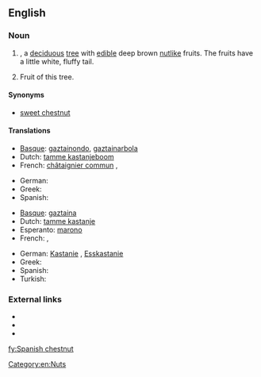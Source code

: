 ==English==
{{rfi}}

===Noun===
{{en-noun|head=[[Spanish]] [[chestnut]]}}

# {{taxlink|Castanea sativa|species}}, a [[deciduous]] [[tree]] with [[edible]] deep brown [[nut]]like fruits. The fruits have a little white, fluffy tail.
# Fruit of this tree.

====Synonyms====
* [[sweet chestnut]]

====Translations====
{{trans-top|tree}}
* [[Basque]]: [[gaztainondo]], [[gaztainarbola]]
* Dutch: [[tamme kastanjeboom]]
* French: [[châtaignier commun]] {{g|m}}, {{t+|fr|marronnier|m}}
{{trans-mid}}
* German: {{t+|de|Kastanienbaum|m}}
* Greek: {{t+|el|καστανιά|f}}
* Spanish: {{t+|es|castaño|m}}
{{trans-bottom}}

{{trans-top|fruit}}
* [[Basque]]: [[gaztaina]]
* Dutch: [[tamme kastanje]] {{g|m}}
* Esperanto: [[marono]]
* French: {{t+|fr|châtain|m}}, {{t+|fr|marron|m}}
{{trans-mid}}
* German: [[Kastanie]] {{g|f}}, [[Esskastanie]] {{g|f}}
* Greek: {{t+|el|κάστανο|n}}
* Spanish: {{t+|es|castaña|f}}
* Turkish: {{t+|tr|kestane}}
{{trans-bottom}}

===External links===
* {{pedia}}
* {{specieslite|Castanea sativa}}
* {{R:USDA Plants|CASA27}}

[[Category:en:Nuts]]

[[fy:Spanish chestnut]]